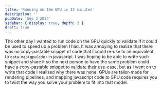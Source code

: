 ```yaml
---
title: 'Running on the GPU in 15 minutes'
description: ''
pubDate: 'Sep 3 2024'
sidebar: { display: true, depth: 2 }
draft: true
---
```



The other day I wanted to run code on the GPU quickly to validate if it could be used to speed up a problem I had. It was annoying to realize that there was no copy-pastable snippet of code that I could re-use to an equivalent to `data.map(gpuCode)` in javascript. I was hoping to be able to write such snippet and share it so the next person to have the same problem could have a copy-pastable snippet to validate their use-case, but as I went on to write that code I realized why there was none: GPUs are tailor-made for rendering pipelines, and mapping javascript code to GPU code requires you to twist the way you solve your problem to fit into that model.





<RandomPlant className='mt-8 mb-16' />
